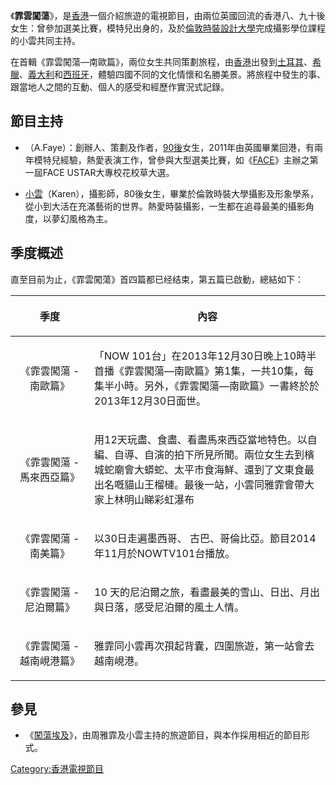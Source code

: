 {{多個問題|
{{copyedit|time=2015-09-09T10:36:56+00:00}}
{{Unreferenced|time=2015-09-09}}
}}
{{Infobox television
| bgcolour             = #BEF781
| show_name            = 霏雲闖蕩
| original_name        = Afaye & Cloud's Journey
| image                = Faye and Karen.jpg
| language             = [[粤语|粤语]]
| presenter            = {{link-yue|周雅霏|周雅霏}} (A.Faye)<br/>[[小雲|小雲]] (Karen) 
| creator              = [[HKonlineTV|HKonlineTV]]
| producer             = [[HKonlineTV|HKonlineTV]]
| produce_year = 南歐篇：2013年<br/>馬來西亞篇：2014年<br />南美篇：2014年<br />尼泊爾篇：2015年<br />越南峴港篇：2015年
}}
《'''霏雲闖蕩'''》，是[[香港|香港]]一個介紹旅遊的電視節目，由兩位英國回流的香港八、九十後女生：曾參加選美比賽，模特兒出身的{{link-yue|周雅霏|周雅霏}}，及於[[倫敦時裝設計大學|倫敦時裝設計大學]]完成攝影學位課程的小雲共同主持。

在首輯《霏雲闖蕩—南歐篇》，兩位女生共同策劃旅程，由[[香港|香港]]出發到[[土耳其|土耳其]]、[[希臘|希臘]]、[[義大利|義大利]]和[[西班牙|西班牙]]，體驗四國不同的文化情懷和名勝美景。將旅程中發生的事、跟當地人之間的互動、個人的感受和經歷作實況式記錄。

==節目主持==
*{{link-yue|周雅霏|周雅霏}}（A.Faye）：創辦人、策劃及作者，[[90後|90後]]女生，2011年由英國畢業回港，有兩年模特兒經驗，熱愛表演工作，曾參與大型選美比賽，如《[[FACE周刊|FACE]]》主辦之第一屆FACE USTAR大專校花校草大選。 

*[[小雲|小雲]]（Karen），攝影師，80後女生，畢業於倫敦時裝大學攝影及形象學系，從小到大活在充滿藝術的世界。熱愛時裝攝影，一生都在追尋最美的攝影角度，以夢幻風格為主。

==季度概述==
直至目前为止，《霏雲闖蕩》首四篇都已经结束，第五篇已啟動，總結如下：

{| class="wikitable"  style="text-align:left; font-size:100%; width:100%;"
|-
! width=25%|季度
! width=75%|內容
|-
! scope="row" |<center> 《霏雲闖蕩 - 南歐篇》
| 「NOW 101台」在2013年12月30日晚上10時半首播《霏雲闖蕩—南歐篇》第1集，一共10集，每集半小時。另外，《霏雲闖蕩—南歐篇》一書終於於2013年12月30日面世。
|-
! scope="row" |<center> 《霏雲闖蕩 - 馬來西亞篇》
| 用12天玩盡、食盡、看盡馬來西亞當地特色。以自編、自導、自演的拍下所見所聞。兩位女生去到檳城蛇廟會大蟒蛇、太平市食海鮮、還到了文東食最出名嘅貓山王榴槤。最後一站，小雲同雅霏會帶大家上林明山睇彩虹瀑布
|-
! scope="row" |<center> 《霏雲闖蕩 - 南美篇》
| 以30日走遍墨西哥、 古巴、哥倫比亞。節目2014年11月於NOWTV101台播放。 
|-
! scope="row" |<center> 《霏雲闖蕩 - 尼泊爾篇》
| 10 天的尼泊爾之旅，看盡最美的雪山、日出、月出與日落，感受尼泊爾的風土人情。 
|-
! scope="row" |<center> 《霏雲闖蕩 - 越南峴港篇》
| 雅霏同小雲再次孭起背囊，四圍旅遊，第一站會去越南峴港。
|}

==參見==
*《[[闖蕩埃及|闖蕩埃及]]》，由周雅霏及小雲主持的旅遊節目，與本作採用相近的節目形式。

[[Category:香港電視節目|Category:香港電視節目]]